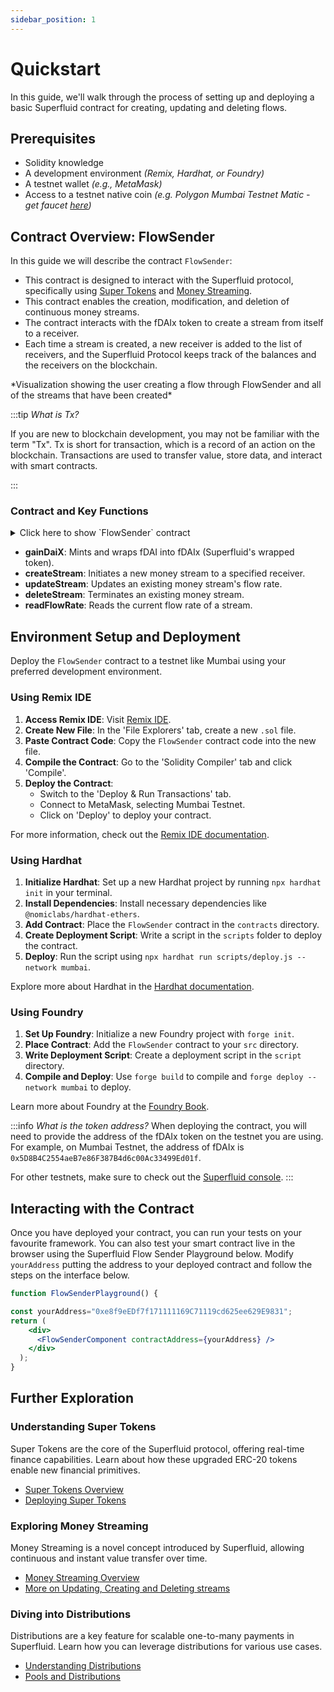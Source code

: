 ```yaml
---
sidebar_position: 1
---
```



# Quickstart

In this guide, we'll walk through the process of setting up and deploying a basic Superfluid contract for creating, updating and deleting flows.

## Prerequisites

- Solidity knowledge
- A development environment *(Remix, Hardhat, or Foundry)*
- A testnet wallet *(e.g., MetaMask)*
- Access to a testnet native coin *(e.g. Polygon Mumbai Testnet Matic - get faucet [here](https://faucet.matic.network/))*

## Contract Overview: FlowSender

In this guide we will describe the contract `FlowSender`:
- This contract is designed to interact with the Superfluid protocol, specifically using [Super Tokens](/docs/developers/super-tokens/overview.mdx) and [Money Streaming](/docs/developers/money-streaming/overview.mdx).
- This contract enables the creation, modification, and deletion of continuous money streams.
- The contract interacts with the fDAIx token to create a stream from itself to a receiver.
- Each time a stream is created, a new receiver is added to the list of receivers, and the Superfluid Protocol keeps track of the balances and the receivers on the blockchain.

<div style={{ display: 'flex', justifyContent: 'center' }}>
<FlowSenderVis/>
</div>
<div style={{ display: 'flex', justifyContent: 'center' }}>
    <p>*Visualization showing the user creating a flow through FlowSender and all of the streams that have been created*</p>
</div>

:::tip *What is Tx?* 

If you are new to blockchain development, you may not be familiar with the term "Tx". Tx is short for transaction, which is a record of an action on the blockchain. Transactions are used to transfer value, store data, and interact with smart contracts.

:::

### Contract and Key Functions

<div>
<details>
<summary>Click here to show `FlowSender` contract</summary>
<p>

```solidity
//SPDX-License-Identifier: Unlicensed
pragma solidity ^0.8.14;

import { ISuperfluid, ISuperToken } from "@superfluid-finance/ethereum-contracts/contracts/interfaces/superfluid/ISuperfluid.sol";

import { SuperTokenV1Library } from "@superfluid-finance/ethereum-contracts/contracts/apps/SuperTokenV1Library.sol";

import "@openzeppelin/contracts/token/ERC20/IERC20.sol";
// For deployment on Mumbai Testnet

interface IFakeDAI is IERC20 {

    function mint(address account, uint256 amount) external;

}

contract FlowSender {

    using SuperTokenV1Library for ISuperToken;
    
    mapping (address => bool) public accountList;

    ISuperToken public daix;

    // fDAIx address on Polygon Mumbai = 0x5D8B4C2554aeB7e86F387B4d6c00Ac33499Ed01f
    constructor(ISuperToken _daix) {

        daix = _daix;

    }

    /// @dev Mints 10,000 fDAI to this contract and wraps it all into fDAIx
    function gainDaiX() external {

        // Get address of fDAI by getting underlying token address from DAIx token
        IFakeDAI fdai = IFakeDAI( daix.getUnderlyingToken() );
        
        // Mint 10,000 fDAI
        fdai.mint(address(this), 10000e18);

        // Approve fDAIx contract to spend fDAI
        fdai.approve(address(daix), 20000e18);

        // Wrap the fDAI into fDAIx
        daix.upgrade(10000e18);

    }

    /// @dev creates a stream from this contract to desired receiver at desired rate
    function createStream(int96 flowRate, address receiver) external {

        // Create stream
        daix.createFlow(receiver, flowRate);

    }

    /// @dev updates a stream from this contract to desired receiver to desired rate
    function updateStream(int96 flowRate, address receiver) external {

        // Update stream
        daix.updateFlow(receiver, flowRate);

    }

    /// @dev deletes a stream from this contract to desired receiver
    function deleteStream(address receiver) external {

        // Delete stream
        daix.deleteFlow(address(this), receiver);

    }

    /// @dev get flow rate between this contract to certain receiver
    function readFlowRate(address receiver) external view returns (int96 flowRate) {
        
        // Get flow rate
        return daix.getFlowRate(address(this), receiver);

    }

}
```

</p>
</details>
</div>

- **gainDaiX**: Mints and wraps fDAI into fDAIx (Superfluid's wrapped token).
- **createStream**: Initiates a new money stream to a specified receiver.
- **updateStream**: Updates an existing money stream's flow rate.
- **deleteStream**: Terminates an existing money stream.
- **readFlowRate**: Reads the current flow rate of a stream.

## Environment Setup and Deployment

Deploy the `FlowSender` contract to a testnet like Mumbai using your preferred development environment.

<Tabs>
  <TabItem value="remix" label="Remix IDE" default>

### Using Remix IDE

1. **Access Remix IDE**: Visit [Remix IDE](https://remix.ethereum.org/).
2. **Create New File**: In the 'File Explorers' tab, create a new `.sol` file.
3. **Paste Contract Code**: Copy the `FlowSender` contract code into the new file.
4. **Compile the Contract**: Go to the 'Solidity Compiler' tab and click 'Compile'.
5. **Deploy the Contract**: 
    - Switch to the 'Deploy & Run Transactions' tab.
    - Connect to MetaMask, selecting Mumbai Testnet.
    - Click on 'Deploy' to deploy your contract.

For more information, check out the [Remix IDE documentation](https://remix-ide.readthedocs.io/en/latest/).

  </TabItem>
  <TabItem value="hardhat" label="Hardhat">

### Using Hardhat

1. **Initialize Hardhat**: Set up a new Hardhat project by running `npx hardhat init` in your terminal.
2. **Install Dependencies**: Install necessary dependencies like `@nomiclabs/hardhat-ethers`.
3. **Add Contract**: Place the `FlowSender` contract in the `contracts` directory.
4. **Create Deployment Script**: Write a script in the `scripts` folder to deploy the contract.
5. **Deploy**: Run the script using `npx hardhat run scripts/deploy.js --network mumbai`.

Explore more about Hardhat in the [Hardhat documentation](https://hardhat.org/getting-started/).

  </TabItem>
  <TabItem value="foundry" label="Foundry">

### Using Foundry

1. **Set Up Foundry**: Initialize a new Foundry project with `forge init`.
2. **Place Contract**: Add the `FlowSender` contract to your `src` directory.
3. **Write Deployment Script**: Create a deployment script in the `script` directory.
4. **Compile and Deploy**: Use `forge build` to compile and `forge deploy --network mumbai` to deploy.

Learn more about Foundry at the [Foundry Book](https://book.getfoundry.sh).

  </TabItem>
</Tabs>

:::info *What is the token address?*
When deploying the contract, you will need to provide the address of the fDAIx token on the testnet you are using. For example, on Mumbai Testnet, the address of fDAIx is `0x5D8B4C2554aeB7e86F387B4d6c00Ac33499Ed01f`.

For other testnets, make sure to check out the [Superfluid console](https://console.superfluid.finance/goerli/supertokens).
:::

## Interacting with the Contract

Once you have deployed your contract, you can run your tests on your favourite framework. You can also test your smart contract live in the browser using the Superfluid Flow Sender Playground below. Modify `yourAddress` putting the address to your deployed contract and follow the steps on the interface below.

```jsx live
function FlowSenderPlayground() {

const yourAddress="0xe8f9eEDf7f171111169C71119cd625ee629E9831";
return (
    <div>
      <FlowSenderComponent contractAddress={yourAddress} />
    </div>
  );
}
```

## Further Exploration

### Understanding Super Tokens

Super Tokens are the core of the Superfluid protocol, offering real-time finance capabilities. Learn about how these upgraded ERC-20 tokens enable new financial primitives.

- [Super Tokens Overview](/docs/developers/super-tokens/overview.mdx)
- [Deploying Super Tokens](/docs/developers/super-tokens/guides/deploy-super-token.mdx)

### Exploring Money Streaming

Money Streaming is a novel concept introduced by Superfluid, allowing continuous and instant value transfer over time.

- [Money Streaming Overview](/docs/developers/money-streaming/overview.mdx)
- [More on Updating, Creating and Deleting streams](/docs/developers/money-streaming/guides/create-update-delete-flow.mdx)

### Diving into Distributions

Distributions are a key feature for scalable one-to-many payments in Superfluid. Learn how you can leverage distributions for various use cases.

- [Understanding Distributions](/docs/developers/distributions/overview.mdx)
- [Pools and Distributions](/docs/developers/distributions/guides/pools.mdx)
